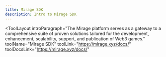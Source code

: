 ```yaml
---
title: Mirage SDK
description: Intro to Mirage SDK
---
```


<ToolLayout
    introParagraph="The Mirage platform serves as a gateway to a comprehensive suite of proven solutions tailored for the development, enhancement, scalability, support, and publication of Web3 games."
    toolName="Mirage SDK"
    toolLink="https://mirage.xyz/docs/"
    toolDocsLink="https://mirage.xyz/docs/"
>
</ToolLayout>